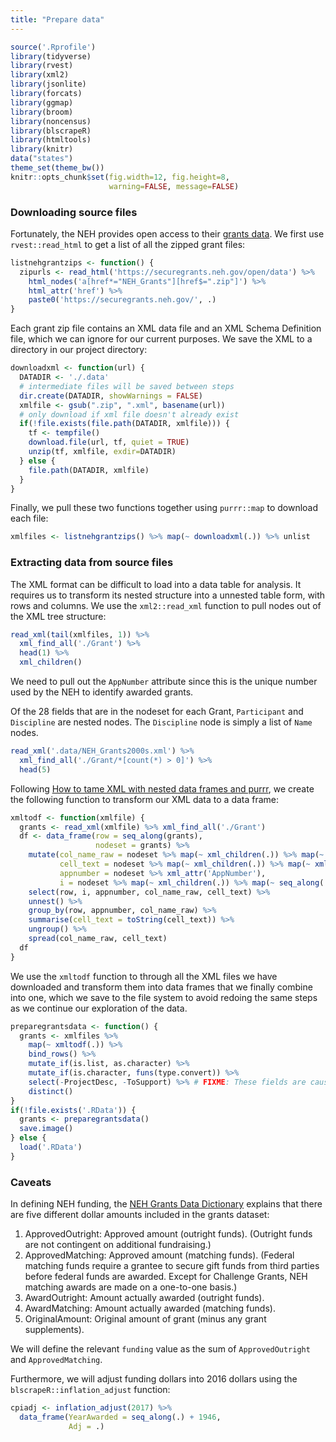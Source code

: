 ```yaml
---
title: "Prepare data"
---
```


```r
source('.Rprofile')
library(tidyverse)
library(rvest)
library(xml2)
library(jsonlite)
library(forcats)
library(ggmap)
library(broom)
library(noncensus)
library(blscrapeR)
library(htmltools)
library(knitr)
data("states")
theme_set(theme_bw())
knitr::opts_chunk$set(fig.width=12, fig.height=8,
                      warning=FALSE, message=FALSE)
```

### Downloading source files

Fortunately, the NEH provides open access to their [grants data](https://securegrants.neh.gov/open/data/). We first use `rvest::read_html` to get a list of all the zipped grant files:

```r
listnehgrantzips <- function() {
  zipurls <- read_html('https://securegrants.neh.gov/open/data') %>%
    html_nodes('a[href*="NEH_Grants"][href$=".zip"]') %>%
    html_attr('href') %>%
    paste0('https://securegrants.neh.gov/', .)
}
```

Each grant zip file contains an XML data file and an XML Schema Definition file, which we can ignore for our current purposes. We save the XML to a directory in our project directory:

```r
downloadxml <- function(url) {
  DATADIR <- './.data'
  # intermediate files will be saved between steps
  dir.create(DATADIR, showWarnings = FALSE)
  xmlfile <- gsub(".zip", ".xml", basename(url))
  # only download if xml file doesn't already exist
  if(!file.exists(file.path(DATADIR, xmlfile))) {
    tf <- tempfile()
    download.file(url, tf, quiet = TRUE)
    unzip(tf, xmlfile, exdir=DATADIR)
  } else {
    file.path(DATADIR, xmlfile)
  }
}
```

Finally, we pull these two functions together using `purrr::map` to download each file:

```r
xmlfiles <- listnehgrantzips() %>% map(~ downloadxml(.)) %>% unlist
```

### Extracting data from source files

The XML format can be difficult to load into a data table for analysis. It requires us to transform its nested structure into a unnested table form, with rows and columns. We use the `xml2::read_xml` function to pull nodes out of the XML tree structure:

```r
read_xml(tail(xmlfiles, 1)) %>% 
  xml_find_all('./Grant') %>%
  head(1) %>%
  xml_children()
```

We need to pull out the `AppNumber` attribute since this is the unique number used by the NEH to identify awarded grants.

Of the 28 fields that are in the nodeset for each Grant, `Participant` and `Discipline` are nested nodes. The `Discipline` node is simply a list of `Name` nodes.

```r
read_xml('.data/NEH_Grants2000s.xml') %>% 
  xml_find_all('./Grant/*[count(*) > 0]') %>%
  head(5)
```

Following [How to tame XML with nested data frames and purrr](https://github.com/jennybc/manipulate-xml-with-purrr-dplyr-tidyr#readme), we create the following function to transform our XML data to a data frame:

```r
xmltodf <- function(xmlfile) {
  grants <- read_xml(xmlfile) %>% xml_find_all('./Grant')
  df <- data_frame(row = seq_along(grants),
                   nodeset = grants) %>%
    mutate(col_name_raw = nodeset %>% map(~ xml_children(.)) %>% map(~ xml_name(.)),
           cell_text = nodeset %>% map(~ xml_children(.)) %>% map(~ xml_text(.)),
           appnumber = nodeset %>% xml_attr('AppNumber'),
           i = nodeset %>% map(~ xml_children(.)) %>% map(~ seq_along(.))) %>%
    select(row, i, appnumber, col_name_raw, cell_text) %>%
    unnest() %>%
    group_by(row, appnumber, col_name_raw) %>% 
    summarise(cell_text = toString(cell_text)) %>%
    ungroup() %>%
    spread(col_name_raw, cell_text)
  df
}
```

We use the `xmltodf` function to through all the XML files we have downloaded and transform them into data frames that we finally combine into one, which we save to the file system to avoid redoing the same steps as we continue our exploration of the data.

```r
preparegrantsdata <- function() {
  grants <- xmlfiles %>% 
    map(~ xmltodf(.)) %>%
    bind_rows() %>%
    mutate_if(is.list, as.character) %>%
    mutate_if(is.character, funs(type.convert)) %>%
    select(-ProjectDesc, -ToSupport) %>% # FIXME: These fields are causing duplicates
    distinct()
}
if(!file.exists('.RData')) {
  grants <- preparegrantsdata()
  save.image()
} else {
  load('.RData')
}
```

### Caveats

In defining NEH funding, the [NEH Grants Data Dictionary](https://securegrants.neh.gov/Open/data/NEH_GrantsDictionary.pdf) explains that there are five different dollar amounts included in the grants dataset:

1. ApprovedOutright: Approved amount (outright funds). (Outright funds are not contingent on additional fundraising.) 
2. ApprovedMatching: Approved amount (matching funds). (Federal matching funds require a grantee to secure gift funds from third parties before federal funds are awarded. Except for Challenge Grants, NEH matching awards are made on a one-to-one basis.) 
3. AwardOutright: Amount actually awarded (outright funds). 
4. AwardMatching: Amount actually awarded (matching funds).
5. OriginalAmount: Original amount of grant (minus any grant supplements).

We will define the relevant `funding` value as the sum of `ApprovedOutright` and `ApprovedMatching`. 

Furthermore, we will adjust funding dollars into 2016 dollars using the `blscrapeR::inflation_adjust` function:

```r
cpiadj <- inflation_adjust(2017) %>%
  data_frame(YearAwarded = seq_along(.) + 1946, 
             Adj = .)
```